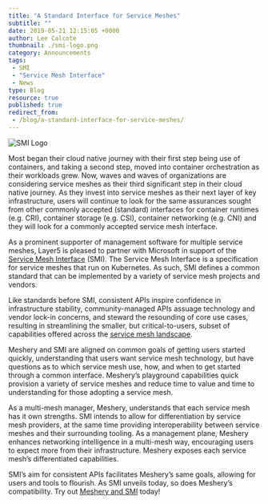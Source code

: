 ```yaml
---
title: "A Standard Interface for Service Meshes"
subtitle: ""
date: 2019-05-21 12:15:05 +0000
author: Lee Calcote
thumbnail: ./smi-logo.png
category: Announcements
tags:
 - SMI
 - "Service Mesh Interface"
 - News
type: Blog
resource: true
published: true
redirect_from:
 - /blog/a-standard-interface-for-service-meshes/
---
```



<BlogWrapper>

<img className="image-left" src={SmiLogo} alt="SMI Logo"/>

Most began their cloud native journey with their first step being use of containers, and taking a second step, moved into container orchestration as their workloads grew. Now, waves and waves of organizations are considering service meshes as their third significant step in their cloud native journey. As they invest into service meshes as their next layer of key infrastructure, users will continue to look for the same assurances sought from other commonly accepted (standard) interfaces for container runtimes (e.g. CRI), container storage (e.g. CSI), container networking (e.g. CNI) and they will look for a commonly accepted service mesh interface.

As a prominent supporter of management software for multiple service meshes, Layer5 is pleased to partner with Microsoft in support of the [Service Mesh Interface](https://smi-spec.io) (SMI). The Service Mesh Interface is a specification for service meshes that run on Kubernetes. As such, SMI defines a common standard that can be implemented by a variety of service mesh projects and vendors.

Like standards before SMI, consistent APIs inspire confidence in infrastructure stability, community-managed APIs assuage technology and vendor lock-in concerns, and steward the resounding of core use cases, resulting in streamlining the smaller, but critical-to-users, subset of capabilities offered across the [service mesh landscape](https://layer5.io/landscape).

Meshery and SMI are aligned on common goals of getting users started quickly, understanding that users want service mesh technology, but have questions as to which service mesh use, how, and when to get started through a common interface. Meshery’s playground capabilities quick provision a variety of service meshes and reduce time to value and time to understanding for those adopting a service mesh.

As a multi-mesh manager, Meshery, understands that each service mesh has it own strengths. SMI intends to allow for differentiation by service mesh providers, at the same time providing interoperability between service meshes and their surrounding tooling. As a management plane, Meshery enhances networking intelligence in a multi-mesh way, encouraging users to expect more from their infrastructure. Meshery exposes each service mesh’s differentiated capabilities.

SMI’s aim for consistent APIs facilitates Meshery’s same goals, allowing for users and tools to flourish. As SMI unveils today, so does Meshery’s compatibility. Try out [Meshery and SMI](https://layer5.io/meshery) today!


</BlogWrapper>
